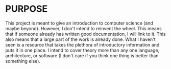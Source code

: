 = PURPOSE =

This project is meant to give an introduction to computer science (and maybe beyond). However, I don't intend to reinvent the wheel. This means that if someone already has written good documentation, I will link to it. This also means that a large part of the work is already done. What I haven't seen is a resource that takes the plethora of introductory information and puts it in one place. I intend to cover theory more than any one language, architecture, or software (I don't care if you think one thing is better than something else).


